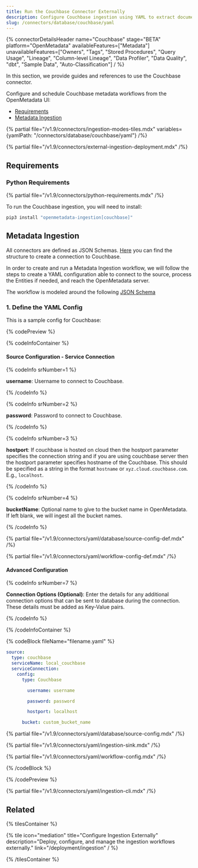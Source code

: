 ```yaml
---
title: Run the Couchbase Connector Externally
description: Configure Couchbase ingestion using YAML to extract document-based metadata and support NoSQL governance models.
slug: /connectors/database/couchbase/yaml
---
```



{% connectorDetailsHeader
name="Couchbase"
stage="BETA"
platform="OpenMetadata"
availableFeatures=["Metadata"]
unavailableFeatures=["Owners", "Tags", "Stored Procedures", "Query Usage", "Lineage", "Column-level Lineage", "Data Profiler", "Data Quality", "dbt", "Sample Data", "Auto-Classification"]
/ %}

In this section, we provide guides and references to use the Couchbase connector.

Configure and schedule Couchbase metadata workflows from the OpenMetadata UI:

- [Requirements](#requirements)
- [Metadata Ingestion](#metadata-ingestion)

{% partial file="/v1.9/connectors/ingestion-modes-tiles.mdx" variables={yamlPath: "/connectors/database/couchbase/yaml"} /%}

{% partial file="/v1.9/connectors/external-ingestion-deployment.mdx" /%}

## Requirements

### Python Requirements

{% partial file="/v1.9/connectors/python-requirements.mdx" /%}

To run the Couchbase ingestion, you will need to install:

```bash
pip3 install "openmetadata-ingestion[couchbase]"
```

## Metadata Ingestion

All connectors are defined as JSON Schemas.
[Here](https://github.com/open-metadata/OpenMetadata/blob/main/openmetadata-spec/src/main/resources/json/schema/entity/services/connections/database/couchbaseConnection.json)
you can find the structure to create a connection to Couchbase.

In order to create and run a Metadata Ingestion workflow, we will follow
the steps to create a YAML configuration able to connect to the source,
process the Entities if needed, and reach the OpenMetadata server.

The workflow is modeled around the following
[JSON Schema](https://github.com/open-metadata/OpenMetadata/blob/main/openmetadata-spec/src/main/resources/json/schema/metadataIngestion/workflow.json)

### 1. Define the YAML Config

This is a sample config for Couchbase:

{% codePreview %}

{% codeInfoContainer %}

#### Source Configuration - Service Connection

{% codeInfo srNumber=1 %}

**username**: Username to connect to Couchbase.

{% /codeInfo %}

{% codeInfo srNumber=2 %}

**password**: Password to connect to Couchbase.

{% /codeInfo %}

{% codeInfo srNumber=3 %}

**hostport**: If couchbase is hosted on cloud then the hostport parameter specifies the connection string and if you are using couchbase server then the hostport parameter specifies hostname of the Couchbase. This should be specified as a string in the format `hostname` or `xyz.cloud.couchbase.com`. E.g., `localhost`.

{% /codeInfo %}

{% codeInfo srNumber=4 %}

**bucketName**: Optional name to give to the bucket name in OpenMetadata. If left blank, we will ingest all the bucket names.

{% /codeInfo %}

{% partial file="/v1.9/connectors/yaml/database/source-config-def.mdx" /%}

<IngestionSinkDef />

{% partial file="/v1.9/connectors/yaml/workflow-config-def.mdx" /%}

#### Advanced Configuration

{% codeInfo srNumber=7 %}

**Connection Options (Optional)**: Enter the details for any additional connection options that can be sent to database during the connection. These details must be added as Key-Value pairs.

{% /codeInfo %}


{% /codeInfoContainer %}

{% codeBlock fileName="filename.yaml" %}

```yaml {% isCodeBlock=true %}
source:
  type: couchbase
  serviceName: local_couchbase
  serviceConnection:
    config:
      type: Couchbase
```
```yaml {% srNumber=1 %}
        username: username
```
```yaml {% srNumber=2 %}
        password: password
```
```yaml {% srNumber=3 %}
        hostport: localhost
```

```yaml {% srNumber=4 %}
      bucket: custom_bucket_name
```

{% partial file="/v1.9/connectors/yaml/database/source-config.mdx" /%}

{% partial file="/v1.9/connectors/yaml/ingestion-sink.mdx" /%}

{% partial file="/v1.9/connectors/yaml/workflow-config.mdx" /%}

{% /codeBlock %}

{% /codePreview %}

{% partial file="/v1.9/connectors/yaml/ingestion-cli.mdx" /%}

## Related

{% tilesContainer %}

{% tile
   icon="mediation"
   title="Configure Ingestion Externally"
   description="Deploy, configure, and manage the ingestion workflows externally."
   link="/deployment/ingestion"
 / %}

{% /tilesContainer %}
